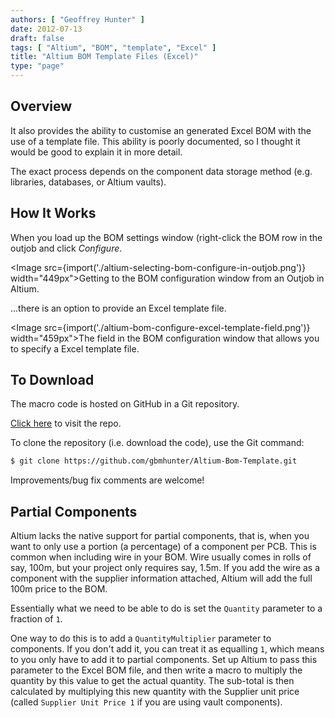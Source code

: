 ```yaml
---
authors: [ "Geoffrey Hunter" ]
date: 2012-07-13
draft: false
tags: [ "Altium", "BOM", "template", "Excel" ]
title: "Altium BOM Template Files (Excel)"
type: "page"
---
```



## Overview

It also provides the ability to customise an generated Excel BOM with the use of a template file. This ability is poorly documented, so I thought it would be good to explain it in more detail.

The exact process depends on the component data storage method (e.g. libraries, databases, or Altium vaults).

## How It Works

When you load up the BOM settings window (right-click the BOM row in the outjob and click _Configure_.

<Image src={import('./altium-selecting-bom-configure-in-outjob.png')} width="449px">Getting to the BOM configuration window from an Outjob in Altium.</Image>

...there is an option to provide an Excel template file.

<Image src={import('./altium-bom-configure-excel-template-field.png')} width="459px">The field in the BOM configuration window that allows you to specify a Excel template file.</Image>

## To Download

The macro code is hosted on GitHub in a Git repository.

[Click here](https://github.com/gbmhunter/Altium-Bom-Template) to visit the repo.

To clone the repository (i.e. download the code), use the Git command:

```sh
$ git clone https://github.com/gbmhunter/Altium-Bom-Template.git
```

Improvements/bug fix comments are welcome!

## Partial Components

Altium lacks the native support for partial components, that is, when you want to only use a portion (a percentage) of a component per PCB. This is common when including wire in your BOM. Wire usually comes in rolls of say, 100m, but your project only requires say, 1.5m. If you add the wire as a component with the supplier information attached, Altium will add the full 100m price to the BOM.

Essentially what we need to be able to do is set the `Quantity` parameter to a fraction of `1`.

One way to do this is to add a `QuantityMultiplier` parameter to components. If you don't add it, you can treat it as equalling `1`, which means to you only have to add it to partial components. Set up Altium to pass this parameter to the Excel BOM file, and then write a macro to multiply the quantity by this value to get the actual quantity. The sub-total is then calculated by multiplying this new quantity with the Supplier unit price (called `Supplier Unit Price 1` if you are using vault components).
